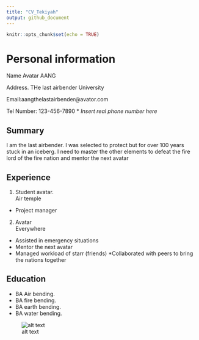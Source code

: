 ```yaml
---
title: "CV_Tekiyah"
output: github_document
---
```


```r
knitr::opts_chunk$set(echo = TRUE)
```

# Personal information
Name Avatar AANG

Address. THe last airbender University

Email:aangthelastairbender@avator.com 

Tel Number: 123-456-7890
* *Insert real phone number here* 


## Summary 
I am the last airbender. I was selected to protect but for over 100 years stuck in an iceberg. I need to master the other elements to defeat the fire lord of the fire nation and mentor the next avatar


## Experience 
1. Student avatar.  
Air temple

* Project manager 


2. Avatar  
Everywhere 

* Assisted in emergency situations 
* Mentor the next avatar 
* Managed workload of starr (friends) 
*Collaborated with peers to bring the nations together 






## Education 

* BA Air bending. 
* BA fire bending.  
* BA earth bending.  
* BA water bending.  

![alt text](https://static1.srcdn.com/wordpress/wp-content/uploads/2020/07/Aang-Avatar-The-Last-Airbender.jpg)


